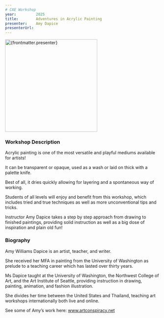 ```yaml
---
# CAE Workshop
year:         2025
title:        Adventures in Acrylic Painting
presenter:    Amy Dapice
presenterUrl: 
---
```



<Layout workshop={frontmatter}>

<img 
    src={Photo1.src} 
    alt={frontmatter.presenter}
    width="300" />

### Workshop Description

Acrylic painting is one of the most versatile and playful mediums available for artists! 

It can be transparent or opaque, used as a wash or laid on thick with a palette knife. 

Best of all, it dries quickly allowing for layering and a spontaneous way of working. 

Students of all levels will enjoy and benefit from this workshop, which includes 
tried and true techniques as well as more unconventional tips and tricks. 

Instructor Amy Dapice takes a step by step approach from drawing to finished paintings, 
providing solid instruction as well as a big dose of inspiration and plain old fun! 

### Biography

Amy Williams Dapice is an artist, teacher, and writer. 

She received her MFA in painting from the University of Washington as 
prelude to a teaching career which has lasted over thirty years. 

Ms Dapice taught at the University of Washington, the Northwest College of Art, 
and the Art Institute of Seattle, providing instruction in drawing, painting, 
animation, and fashion illustration. 

She divides her time between the United States and Thailand, 
teaching art workshops internationally both live and online. 

See some of Amy’s work here: www.artconspiracy.net

</Layout>